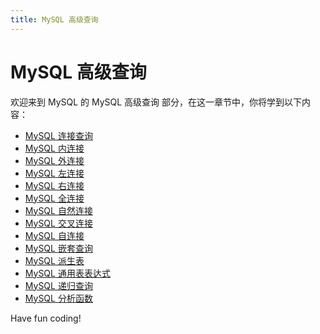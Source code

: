 ```yaml
---
title: MySQL 高级查询
---
```


# MySQL 高级查询

欢迎来到 MySQL 的 MySQL 高级查询 部分，在这一章节中，你将学到以下内容：

- [MySQL 连接查询](./0-mysql-connection-query.mdx)
- [MySQL 内连接](./1-connect-within-mysql.mdx)
- [MySQL 外连接](./2-mysql-external-connection.mdx)
- [MySQL 左连接](./3-mysql-left-connection.mdx)
- [MySQL 右连接](./4-mysql-right-connection.mdx)
- [MySQL 全连接](./5-mysql-full-connection.mdx)
- [MySQL 自然连接](./6-mysql-natural-connection.mdx)
- [MySQL 交叉连接](./7-mysql-cross-connect.mdx)
- [MySQL 自连接](./8-mysql-self-connect.mdx)
- [MySQL 嵌套查询](./9-mysql-nested-queries.mdx)
- [MySQL 派生表](./10-mysql-derived-table.mdx)
- [MySQL 通用表表达式](./11-mysql-universal-table-expression.mdx)
- [MySQL 递归查询](./12-mysql-recursive-query.mdx)
- [MySQL 分析函数](./13-mysql-analysis-function.mdx)

Have fun coding!